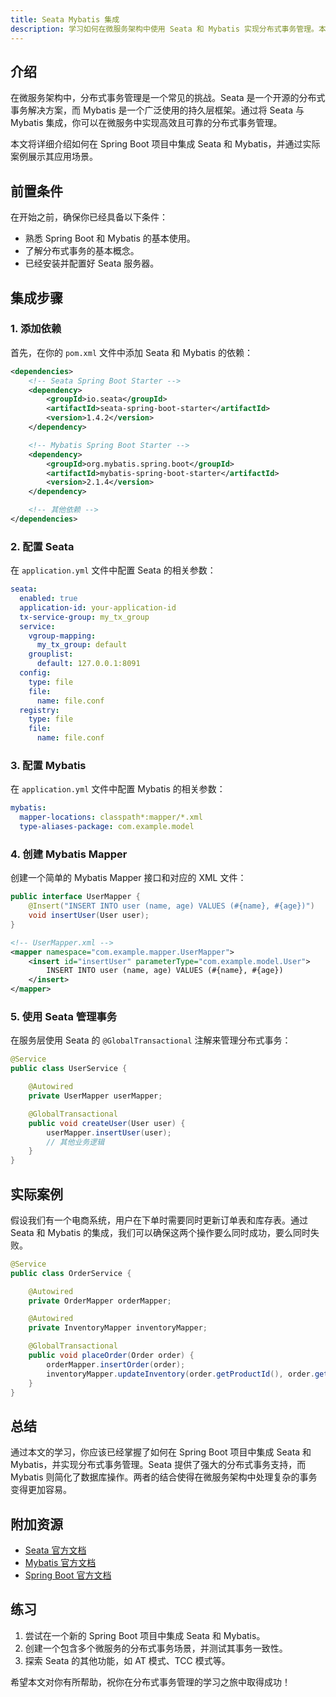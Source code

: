 ```yaml
---
title: Seata Mybatis 集成
description: 学习如何在微服务架构中使用 Seata 和 Mybatis 实现分布式事务管理。本文将从基础概念讲起，逐步引导你完成集成过程，并提供实际案例和代码示例。
---
```


## 介绍

在微服务架构中，分布式事务管理是一个常见的挑战。Seata 是一个开源的分布式事务解决方案，而 Mybatis 是一个广泛使用的持久层框架。通过将 Seata 与 Mybatis 集成，你可以在微服务中实现高效且可靠的分布式事务管理。

本文将详细介绍如何在 Spring Boot 项目中集成 Seata 和 Mybatis，并通过实际案例展示其应用场景。

## 前置条件

在开始之前，确保你已经具备以下条件：

- 熟悉 Spring Boot 和 Mybatis 的基本使用。
- 了解分布式事务的基本概念。
- 已经安装并配置好 Seata 服务器。

## 集成步骤

### 1. 添加依赖

首先，在你的 `pom.xml` 文件中添加 Seata 和 Mybatis 的依赖：

```xml
<dependencies>
    <!-- Seata Spring Boot Starter -->
    <dependency>
        <groupId>io.seata</groupId>
        <artifactId>seata-spring-boot-starter</artifactId>
        <version>1.4.2</version>
    </dependency>

    <!-- Mybatis Spring Boot Starter -->
    <dependency>
        <groupId>org.mybatis.spring.boot</groupId>
        <artifactId>mybatis-spring-boot-starter</artifactId>
        <version>2.1.4</version>
    </dependency>

    <!-- 其他依赖 -->
</dependencies>
```

### 2. 配置 Seata

在 `application.yml` 文件中配置 Seata 的相关参数：

```yaml
seata:
  enabled: true
  application-id: your-application-id
  tx-service-group: my_tx_group
  service:
    vgroup-mapping:
      my_tx_group: default
    grouplist:
      default: 127.0.0.1:8091
  config:
    type: file
    file:
      name: file.conf
  registry:
    type: file
    file:
      name: file.conf
```

### 3. 配置 Mybatis

在 `application.yml` 文件中配置 Mybatis 的相关参数：

```yaml
mybatis:
  mapper-locations: classpath*:mapper/*.xml
  type-aliases-package: com.example.model
```

### 4. 创建 Mybatis Mapper

创建一个简单的 Mybatis Mapper 接口和对应的 XML 文件：

```java
public interface UserMapper {
    @Insert("INSERT INTO user (name, age) VALUES (#{name}, #{age})")
    void insertUser(User user);
}
```

```xml
<!-- UserMapper.xml -->
<mapper namespace="com.example.mapper.UserMapper">
    <insert id="insertUser" parameterType="com.example.model.User">
        INSERT INTO user (name, age) VALUES (#{name}, #{age})
    </insert>
</mapper>
```

### 5. 使用 Seata 管理事务

在服务层使用 Seata 的 `@GlobalTransactional` 注解来管理分布式事务：

```java
@Service
public class UserService {

    @Autowired
    private UserMapper userMapper;

    @GlobalTransactional
    public void createUser(User user) {
        userMapper.insertUser(user);
        // 其他业务逻辑
    }
}
```

## 实际案例

假设我们有一个电商系统，用户在下单时需要同时更新订单表和库存表。通过 Seata 和 Mybatis 的集成，我们可以确保这两个操作要么同时成功，要么同时失败。

```java
@Service
public class OrderService {

    @Autowired
    private OrderMapper orderMapper;

    @Autowired
    private InventoryMapper inventoryMapper;

    @GlobalTransactional
    public void placeOrder(Order order) {
        orderMapper.insertOrder(order);
        inventoryMapper.updateInventory(order.getProductId(), order.getQuantity());
    }
}
```

## 总结

通过本文的学习，你应该已经掌握了如何在 Spring Boot 项目中集成 Seata 和 Mybatis，并实现分布式事务管理。Seata 提供了强大的分布式事务支持，而 Mybatis 则简化了数据库操作。两者的结合使得在微服务架构中处理复杂的事务变得更加容易。

## 附加资源

- [Seata 官方文档](https://seata.io/zh-cn/docs/overview/what-is-seata.html)
- [Mybatis 官方文档](https://mybatis.org/mybatis-3/zh/index.html)
- [Spring Boot 官方文档](https://spring.io/projects/spring-boot)

## 练习

1. 尝试在一个新的 Spring Boot 项目中集成 Seata 和 Mybatis。
2. 创建一个包含多个微服务的分布式事务场景，并测试其事务一致性。
3. 探索 Seata 的其他功能，如 AT 模式、TCC 模式等。

希望本文对你有所帮助，祝你在分布式事务管理的学习之旅中取得成功！